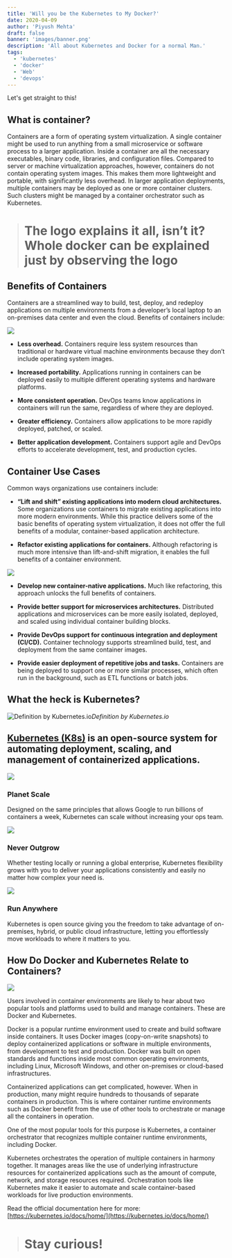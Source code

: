 ```yaml
---
title: 'Will you be the Kubernetes to My Docker?'
date: 2020-04-09
author: 'Piyush Mehta'
draft: false
banner: 'images/banner.png'
description: 'All about Kubernetes and Docker for a normal Man.'
tags:
  - 'kubernetes'
  - 'docker'
  - 'Web'
  - 'devops'
---
```

Let's get straight to this!

## What is container?

Containers are a form of operating system virtualization. A single container might be used to run anything from a small microservice or software process to a larger application. Inside a container are all the necessary executables, binary code, libraries, and configuration files. Compared to server or machine virtualization approaches, however, containers do not contain operating system images. This makes them more lightweight and portable, with significantly less overhead. In larger application deployments, multiple containers may be deployed as one or more container clusters. Such clusters might be managed by a container orchestrator such as Kubernetes.
> # The logo explains it all, isn’t it? Whole docker can be explained just by observing the logo

## Benefits of Containers

Containers are a streamlined way to build, test, deploy, and redeploy applications on multiple environments from a developer’s local laptop to an on-premises data center and even the cloud. Benefits of containers include:

![](https://cdn-images-1.medium.com/max/2400/1*WDM8Ol0V9MJc36nuRETOBQ.png)

* **Less overhead.** Containers require less system resources than traditional or hardware virtual machine environments because they don’t include operating system images.

* **Increased portability.** Applications running in containers can be deployed easily to multiple different operating systems and hardware platforms.

* **More consistent operation.** DevOps teams know applications in containers will run the same, regardless of where they are deployed.

* **Greater efficiency.** Containers allow applications to be more rapidly deployed, patched, or scaled.

* **Better application development.** Containers support agile and DevOps efforts to accelerate development, test, and production cycles.

## Container Use Cases

Common ways organizations use containers include:

* **“Lift and shift” existing applications into modern cloud architectures.** Some organizations use containers to migrate existing applications into more modern environments. While this practice delivers some of the basic benefits of operating system virtualization, it does not offer the full benefits of a modular, container-based application architecture.

* **Refactor existing applications for containers.** Although refactoring is much more intensive than lift-and-shift migration, it enables the full benefits of a container environment.

![](https://cdn-images-1.medium.com/max/2000/1*gvxt5MhbFlEehZ137Mo2CQ.png)

* **Develop new container-native applications.** Much like refactoring, this approach unlocks the full benefits of containers.

* **Provide better support for microservices architectures.** Distributed applications and microservices can be more easily isolated, deployed, and scaled using individual container building blocks.

* **Provide DevOps support for continuous integration and deployment (CI/CD).** Container technology supports streamlined build, test, and deployment from the same container images.

* **Provide easier deployment of repetitive jobs and tasks.** Containers are being deployed to support one or more similar processes, which often run in the background, such as ETL functions or batch jobs.

## **What the heck is Kubernetes?**

![Definition by Kubernetes.io](https://cdn-images-1.medium.com/max/2000/0*ddyH-gSPHiCvxIIP.png)*Definition by Kubernetes.io*

## [Kubernetes (K8s)](https://kubernetes.io/docs/concepts/overview/what-is-kubernetes/) is an open-source system for automating deployment, scaling, and management of containerized applications.

![](https://cdn-images-1.medium.com/max/2000/0*GP2oT02M7LEtvyC2.png)

### Planet Scale

Designed on the same principles that allows Google to run billions of containers a week, Kubernetes can scale without increasing your ops team.

![](https://cdn-images-1.medium.com/max/2000/0*Qwjl5hucQDfAfjvE.png)

### Never Outgrow

Whether testing locally or running a global enterprise, Kubernetes flexibility grows with you to deliver your applications consistently and easily no matter how complex your need is.

![](https://cdn-images-1.medium.com/max/2000/0*sNj25NPBiMvpGZu6.png)

### Run Anywhere

Kubernetes is open source giving you the freedom to take advantage of on-premises, hybrid, or public cloud infrastructure, letting you effortlessly move workloads to where it matters to you.

## How Do Docker and Kubernetes Relate to Containers?

![](https://cdn-images-1.medium.com/max/4096/1*bhqUtZ-FGoqXdN0HJTsVMQ.png)

Users involved in container environments are likely to hear about two popular tools and platforms used to build and manage containers. These are Docker and Kubernetes.

Docker is a popular runtime environment used to create and build software inside containers. It uses Docker images (copy-on-write snapshots) to deploy containerized applications or software in multiple environments, from development to test and production. Docker was built on open standards and functions inside most common operating environments, including Linux, Microsoft Windows, and other on-premises or cloud-based infrastructures.

Containerized applications can get complicated, however. When in production, many might require hundreds to thousands of separate containers in production. This is where container runtime environments such as Docker benefit from the use of other tools to orchestrate or manage all the containers in operation.

One of the most popular tools for this purpose is Kubernetes, a container orchestrator that recognizes multiple container runtime environments, including Docker.

Kubernetes orchestrates the operation of multiple containers in harmony together. It manages areas like the use of underlying infrastructure resources for containerized applications such as the amount of compute, network, and storage resources required. Orchestration tools like Kubernetes make it easier to automate and scale container-based workloads for live production environments.

Read the official documentation here for more: [https://kubernetes.io/docs/home/](https://kubernetes.io/docs/home/)
> # Stay curious!
